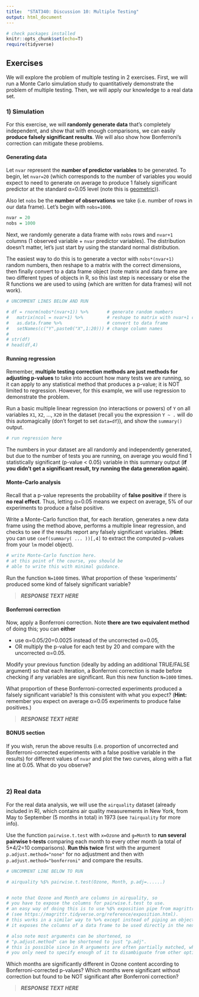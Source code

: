 ---
title:  "STAT340: Discussion 10: Multiple Testing"
output: html_document
---

```{r setup, include=FALSE}
# check packages installed
knitr::opts_chunk$set(echo=T)
require(tidyverse)
```


## Exercises

We will explore the problem of multiple testing in 2 exercises. First, we will run a Monte Carlo simulation study to quantitatively demonstrate the problem of multiple testing. Then, we will apply our knowledge to a real data set.


### 1) Simulation

For this exercise, we will **randomly generate data** that's completely independent, and show that with enough comparisons, we can easily **produce falsely significant results**. We will also show how Bonferroni's correction can mitigate these problems.

#### Generating data

Let `nvar` represent the **number of predictor variables** to be generated. To begin, let `nvar=20` (which corresponds to the number of variables you would expect to need to generate on average to produce 1 falsely significant predictor at the standard α=0.05 level (note this is [geometric](https://karlrohe.github.io/340-Spring21/text/chapter_01_random_variables/random_variables.html))).

Also let `nobs` be the **number of observations** we take (i.e. number of rows in our data frame). Let's begin with `nobs=1000`.

```{r}
nvar = 20
nobs = 1000
```

Next, we randomly generate a data frame with `nobs` rows and `nvar+1` columns (1 observed variable + `nvar` predictor variables). The distribution doesn't matter, let's just start by using the standard normal distribution.

The easiest way to do this is to generate a vector with `nobs*(nvar+1)` random numbers, then reshape to a matrix with the correct dimensions, then finally convert to a data frame object (note matrix and data frame are two different types of objects in R, so this last step is necessary or else the R functions we are used to using (which are written for data frames) will not work).

```{r}
# UNCOMMENT LINES BELOW AND RUN

# df = rnorm(nobs*(nvar+1)) %>%       # generate random numbers
#   matrix(ncol = nvar+1) %>%         # reshape to matrix with nvar+1 columns
#   as.data.frame %>%                 # convert to data frame
#   setNames(c("Y",paste0("X",1:20))) # change column names
# 
# str(df)
# head(df,4)
```

#### Running regression

Remember, **multiple testing correction methods are just methods for adjusting p-values** to take into account how many tests we are running, so it can apply to any statistical method that produces a p-value; it is NOT limited to regression. However, for this example, we will use regression to demonstrate the problem.

Run a basic multiple linear regression (no interactions or powers) of `Y` on all variables `X1`, `X2`, ..., `X20` in the dataset (recall you the expression `Y ~ .` will do this automagically (don't forget to set `data=df`)), and show the `summary()` output.

```{r}
# run regression here

```

The numbers in your dataset are all randomly and independently generated, but due to the number of tests you are running, on average you would find 1 statistically significant (p-value < 0.05) variable in this summary output (**if you didn't get a significant result, try running the data generation again**).

#### Monte-Carlo analysis

Recall that a p-value represents the probability of **false positive** if there is **no real effect**. Thus, letting α=0.05 means we expect on average, 5\% of our experiments to produce a false positive.

Write a Monte-Carlo function that, for each iteration, generates a new data frame using the method above, performs a multiple linear regression, and checks to see if the results report any falsely significant variables. (**Hint:** you can use `coef(summary( ... ))[,4]` to extract the computed p-values from your `lm` model object).

```{r}
# write Monte-Carlo function here.
# at this point of the course, you should be
# able to write this with minimal guidance.


```

Run the function `N=1000` times. What proportion of these 'experiments' produced some kind of falsely significant variable?

 > _**RESPONSE TEXT HERE**_

#### Bonferroni correction

Now, apply a Bonferroni correction. Note **there are two equivalent method** of doing this; you can **either**

 - use α=0.05/20=0.0025 instead of the uncorrected α=0.05,
 - OR multiply the p-value for each test by 20 and compare with the uncorrected α=0.05.

Modify your previous function (ideally by adding an additional TRUE/FALSE argument) so that each iteration, a Bonferroni correction is made before checking if any variables are significant. Run this new function `N=1000` times.

What proportion of these Bonferroni-corrected experiments produced a falsely significant variable? Is this consistent with what you expect? (**Hint:** remember you expect on average α=0.05 experiments to produce false positives.)

 > _**RESPONSE TEXT HERE**_

#### BONUS section

If you wish, rerun the above results (i.e. proportion of uncorrected and Bonferroni-corrected experiments with a false positive variable in the results) for different values of `nvar` and plot the two curves, along with a flat line at 0.05. What do you observe?

<br/>


### 2) Real data

For the real data analysis, we will use the `airquality` dataset (already included in R), which contains air quality measurements in New York, from May to September (5 months in total) in 1973 (see `?airquality` for more info).

Use the function `pairwise.t.test` with `x=Ozone` and `g=Month` to **run several pairwise t-tests** comparing each month to every other month (a total of 5\*4/2=10 comparisons). **Run this twice** first with the argument `p.adjust.method="none"` for no adjustment and then with `p.adjust.method="bonferroni"` and compare the results.

```{r}
# UNCOMMENT LINE BELOW TO RUN

# airquality %$% pairwise.t.test(Ozone, Month, p.adj=......)


# note that Ozone and Month are columns in airquality, so
# you have to expose the columns for pairwise.t.test to use.
# an easy way of doing this is to use %$% exposition pipe from magrittr,
# (see https://magrittr.tidyverse.org/reference/exposition.html).
# this works in a similar way to %>% except instead of piping an object,
# it exposes the columns of a data frame to be used directly in the next line.

# also note most arguments can be shortened, so
# "p.adjust.method" can be shortened to just "p.adj".
# this is possible since in R arguments are often partially matched, which means
# you only need to specify enough of it to disambiguate from other options
```

Which months are significantly different in Ozone content according to Bonferroni-corrected p-values? Which months were significant without correction but found to be NOT significant after Bonferroni correction?

 > _**RESPONSE TEXT HERE**_

<br/>

